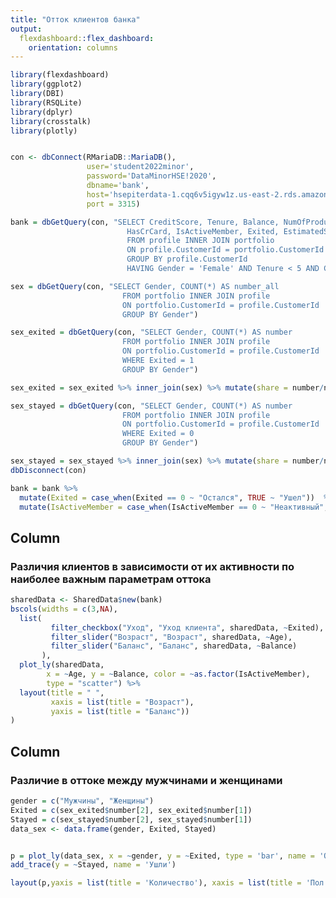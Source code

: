 ```yaml
---
title: "Отток клиентов банка"
output: 
  flexdashboard::flex_dashboard:
    orientation: columns
---
```

 
```r
library(flexdashboard)
library(ggplot2)
library(DBI)
library(RSQLite)
library(dplyr)
library(crosstalk)
library(plotly)


con <- dbConnect(RMariaDB::MariaDB(), 
                 user='student2022minor', 
                 password='DataMinorHSE!2020', 
                 dbname='bank', 
                 host='hsepiterdata-1.cqq6v5igyw1z.us-east-2.rds.amazonaws.com',
                 port = 3315)

bank = dbGetQuery(con, "SELECT CreditScore, Tenure, Balance, NumOfProducts, 
                          HasCrCard, IsActiveMember, Exited, EstimatedSalary, Age, Gender
                          FROM profile INNER JOIN portfolio 
                          ON profile.CustomerId = portfolio.CustomerId
                          GROUP BY profile.CustomerId
                          HAVING Gender = 'Female' AND Tenure < 5 AND CreditScore > 652")

sex = dbGetQuery(con, "SELECT Gender, COUNT(*) AS number_all
                         FROM portfolio INNER JOIN profile
                         ON portfolio.CustomerId = profile.CustomerId
                         GROUP BY Gender")

sex_exited = dbGetQuery(con, "SELECT Gender, COUNT(*) AS number
                         FROM portfolio INNER JOIN profile
                         ON portfolio.CustomerId = profile.CustomerId
                         WHERE Exited = 1
                         GROUP BY Gender")

sex_exited = sex_exited %>% inner_join(sex) %>% mutate(share = number/number_all)

sex_stayed = dbGetQuery(con, "SELECT Gender, COUNT(*) AS number
                         FROM portfolio INNER JOIN profile
                         ON portfolio.CustomerId = profile.CustomerId
                         WHERE Exited = 0
                         GROUP BY Gender")

sex_stayed = sex_stayed %>% inner_join(sex) %>% mutate(share = number/number_all)
dbDisconnect(con)

bank = bank %>% 
  mutate(Exited = case_when(Exited == 0 ~ "Остался", TRUE ~ "Ушел"))  %>% 
  mutate(IsActiveMember = case_when(IsActiveMember == 0 ~ "Неактивный", TRUE ~ "Активный"))
```


 
Column {data-width=600}
-----------------------------------------------------------------------

### Различия клиентов в зависимости от их активности по наиболее важным параметрам оттока

```r
sharedData <- SharedData$new(bank)
bscols(widths = c(3,NA),
  list(
         filter_checkbox("Уход", "Уход клиента", sharedData, ~Exited),
         filter_slider("Возраст", "Возраст", sharedData, ~Age),
         filter_slider("Баланс", "Баланс", sharedData, ~Balance)
       ),
  plot_ly(sharedData, 
        x = ~Age, y = ~Balance, color = ~as.factor(IsActiveMember), 
        type = "scatter") %>% 
  layout(title = " ",
         xaxis = list(title = "Возраст"),
         yaxis = list(title = "Баланс"))
)
```

Column {data-width=400}
-----------------------------------------------------------------------
### Различие в оттоке между мужчинами и женщинами

```r
gender = c("Мужчины", "Женщины")
Exited = c(sex_exited$number[2], sex_exited$number[1])
Stayed = c(sex_stayed$number[2], sex_stayed$number[1])
data_sex <- data.frame(gender, Exited, Stayed)


p = plot_ly(data_sex, x = ~gender, y = ~Exited, type = 'bar', name = 'Остались') %>%
add_trace(y = ~Stayed, name = 'Ушли')

layout(p,yaxis = list(title = 'Количество'), xaxis = list(title = 'Пол'), barmode = 'stack')
```
